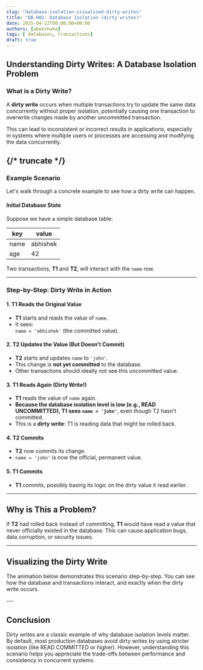```yaml
---
slug: "database-isolation-visualised-dirty-writes"
title: "DB-002: Database Isolation (dirty writes)"
date: 2025-04-22T00:00:00+00:00
authors: [abeeshake] 
tags: [ databases, transactions]
draft: true
---
```




<TOCInline toc={toc} />


## Understanding Dirty Writes: A Database Isolation Problem

### What is a Dirty Write?

A **dirty write** occurs when multiple transactions try to update the same data concurrently without proper isolation,
potentially causing one transaction to overwrite changes made by another uncommitted transaction.

This can lead to inconsistent or incorrect results in applications, especially in systems where multiple users or processes are accessing and modifying the data concurrently.

{/* truncate */}
---

### Example Scenario

Let's walk through a concrete example to see how a dirty write can happen.

#### Initial Database State

Suppose we have a simple database table:

| key  | value    |
| ---- | -------- |
| name | abhishek |
| age  | 42       |

Two transactions, **T1** and **T2**, will interact with the `name` row.

---

### Step-by-Step: Dirty Write in Action

#### 1. T1 Reads the Original Value

- **T1** starts and reads the value of `name`.
- It sees:  
  `name = 'abhishek'` (the committed value).

#### 2. T2 Updates the Value (But Doesn't Commit)

- **T2** starts and updates `name` to `'john'`.
- This change is **not yet committed** to the database.
- Other transactions should ideally not see this uncommitted value.

#### 3. T1 Reads Again (Dirty Write!)

- **T1** reads the value of `name` again.
- **Because the database isolation level is low (e.g., READ UNCOMMITTED), T1 sees `name = 'john'`**, even though T2 hasn't committed.
- This is a **dirty write**: T1 is reading data that might be rolled back.

#### 4. T2 Commits

- **T2** now commits its change.
- `name = 'john'` is now the official, permanent value.

#### 5. T1 Commits

- **T1** commits, possibly basing its logic on the dirty value it read earlier.

---

## Why is This a Problem?

If **T2** had rolled back instead of committing, **T1** would have read a value that never officially existed in the database. This can cause application bugs, data corruption, or security issues.

---

## Visualizing the Dirty Write

The animation below demonstrates this scenario step-by-step. You can see how the database and transactions interact, and exactly when the dirty write occurs.

<DirtyWritesTimeline />
---

## Conclusion

Dirty writes are a classic example of why database isolation levels matter. By default, most production databases avoid dirty writes by using stricter isolation (like READ COMMITTED or higher). However, understanding this scenario helps you appreciate the trade-offs between performance and consistency in concurrent systems.
 